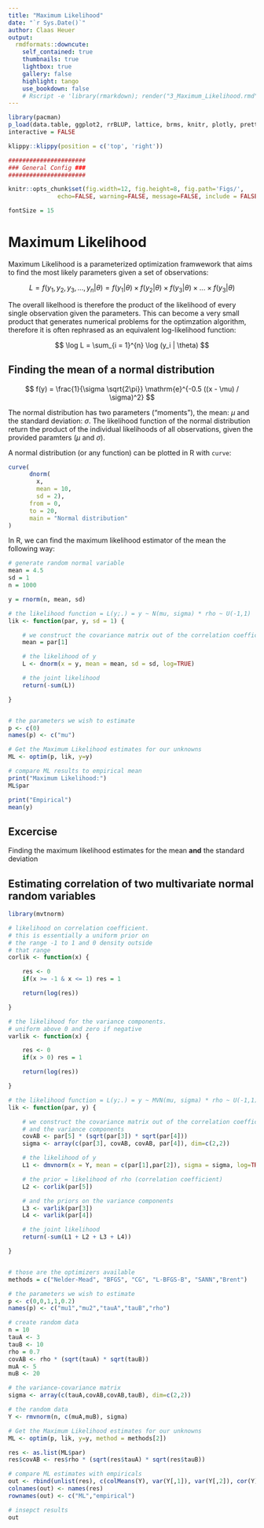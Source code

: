 ```yaml
---
title: "Maximum Likelihood"
date: "`r Sys.Date()`"
author: Claas Heuer
output:
  rmdformats::downcute:
    self_contained: true
    thumbnails: true
    lightbox: true
    gallery: false
    highlight: tango
    use_bookdown: false
    # Rscript -e 'library(rmarkdown); render("3_Maximum_Likelihood.rmd", output_file = "./out/3_Maximum_Likelihood.html")'
---
```


```r
library(pacman)
p_load(data.table, ggplot2, rrBLUP, lattice, brms, knitr, plotly, prettydoc, lubridate, DT, lsmeans, car, htmltools, pander, tidyverse)
interactive = FALSE
```

```r
klippy::klippy(position = c('top', 'right'))
```

```r

######################
### General Config ###
######################

knitr::opts_chunk$set(fig.width=12, fig.height=8, fig.path='Figs/',
		      echo=FALSE, warning=FALSE, message=FALSE, include = FALSE, eval = TRUE)

fontSize = 15

```

  
# Maximum Likelihood

Maximum Likelihood is a parameterized optimization framwework that aims to find
the most likely parameters given a set of observations:

$$
L = f(y_1,y_2, y_3, ..., y_n | \theta) = f(y_1 | \theta) \times f(y_2 | \theta) \times f(y_3 | \theta) \times  ... \times f(y_3 | \theta)
$$

The overall likelhood is therefore the product of the likelihood of every single observation given the parameters.
This can become a very small product that generates numerical problems for the optimzation algorithm,
therefore it is often rephrased as an equivalent log-likelihood function:

$$
\log L = \sum_{i = 1}^{n}  \log (y_i | \theta)
$$

## Finding the mean of a normal distribution

$$
f(y) = \frac{1}{\sigma \sqrt{2\pi}} \mathrm{e}^{-0.5 ((x - \mu) / \sigma)^2}
$$

The normal distribution has two parameters ("moments"), the mean: $\mu$ and the standard deviation: $\sigma$.
The likelihood function of the normal distribution return the product of the individual likelihoods of all
observations, given the provided paramters ($\mu$ and $\sigma$).

A normal distribution (or any function) can be plotted in R with `curve`:

```r
curve(
      dnorm(
	    x,
	    mean = 10,
	    sd = 2),
      from = 0,
      to = 20,
      main = "Normal distribution"
)
```

In R, we can find the maximum likelihood estimator of the mean the following way:

```r
# generate random normal variable 
mean = 4.5
sd = 1
n = 1000

y = rnorm(n, mean, sd)

# the likelihood function = L(y;.) = y ~ N(mu, sigma) * rho ~ U(-1,1)
lik <- function(par, y, sd = 1) {

	# we construct the covariance matrix out of the correlation coefficient
	mean = par[1]

	# the likelihood of y
	L <- dnorm(x = y, mean = mean, sd = sd, log=TRUE)

	# the joint likelihood
	return(-sum(L))

}


# the parameters we wish to estimate
p <- c(0)
names(p) <- c("mu")

# Get the Maximum Likelihood estimates for our unknowns
ML <- optim(p, lik, y=y)

# compare ML results to empirical mean
print("Maximum Likelihood:")
ML$par

print("Empirical")
mean(y)
```

## Excercise

Finding the maximum likelihood estimates for the mean **and** the standard deviation

## Estimating correlation of two multivariate normal random variables


```r
library(mvtnorm)

# likelihood on correlation coefficient.
# this is essentially a uniform prior on
# the range -1 to 1 and 0 density outside
# that range
corlik <- function(x) {

	res <- 0
	if(x >= -1 & x <= 1) res = 1

	return(log(res))

}

# the likelihood for the variance components.
# uniform above 0 and zero if negative
varlik <- function(x) {

	res <- 0
	if(x > 0) res = 1

	return(log(res))

}

# the likelihood function = L(y;.) = y ~ MVN(mu, sigma) * rho ~ U(-1,1)
lik <- function(par, y) {

	# we construct the covariance matrix out of the correlation coefficient
	# and the variance components
	covAB <- par[5] * (sqrt(par[3]) * sqrt(par[4]))
	sigma <- array(c(par[3], covAB, covAB, par[4]), dim=c(2,2))

	# the likelihood of y
	L1 <- dmvnorm(x = Y, mean = c(par[1],par[2]), sigma = sigma, log=TRUE)

	# the prior = likelihood of rho (correlation coefficient)
	L2 <- corlik(par[5])

	# and the priors on the variance components
	L3 <- varlik(par[3])
	L4 <- varlik(par[4])

	# the joint likelihood
	return(-sum(L1 + L2 + L3 + L4))

}


# those are the optimizers available
methods = c("Nelder-Mead", "BFGS", "CG", "L-BFGS-B", "SANN","Brent")

# the parameters we wish to estimate
p <- c(0,0,1,1,0.2)
names(p) <- c("mu1","mu2","tauA","tauB","rho")

# create random data
n = 10
tauA <- 3
tauB <- 10
rho = 0.7
covAB <- rho * (sqrt(tauA) * sqrt(tauB))
muA <- 5
muB <- 20

# the variance-covariance matrix
sigma <- array(c(tauA,covAB,covAB,tauB), dim=c(2,2))

# the random data
Y <- rmvnorm(n, c(muA,muB), sigma)

# Get the Maximum Likelihood estimates for our unknowns
ML <- optim(p, lik, y=y, method = methods[2])

res <- as.list(ML$par)
res$covAB <- res$rho * (sqrt(res$tauA) * sqrt(res$tauB))

# compare ML estimates with empiricals
out <- rbind(unlist(res), c(colMeans(Y), var(Y[,1]), var(Y[,2]), cor(Y)[1,2], cov(Y)[1,2]))
colnames(out) <- names(res)
rownames(out) <- c("ML","empirical")

# insepct results
out
```


